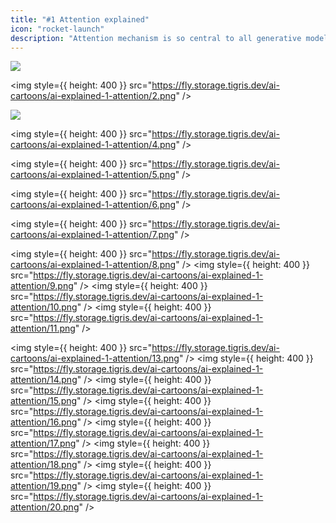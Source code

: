 ```yaml
---
title: "#1 Attention explained"
icon: "rocket-launch"
description: "Attention mechanism is so central to all generative models today. Let's talk about how it works!"
---
```


<Frame>
<img
  style={{ height: 400 }}
  src="https://fly.storage.tigris.dev/ai-cartoons/ai-explained-1-attention/1.png"
/>

<img
  style={{ height: 400 }}
  src="https://fly.storage.tigris.dev/ai-cartoons/ai-explained-1-attention/2.png"
/>
</Frame>
<img
  style={{ height: 400 }}
  src="https://fly.storage.tigris.dev/ai-cartoons/ai-explained-1-attention/3.png"
/>

<img
  style={{ height: 400 }}
  src="https://fly.storage.tigris.dev/ai-cartoons/ai-explained-1-attention/4.png"
/>

<img
  style={{ height: 400 }}
  src="https://fly.storage.tigris.dev/ai-cartoons/ai-explained-1-attention/5.png"
/>

<img
  style={{ height: 400 }}
  src="https://fly.storage.tigris.dev/ai-cartoons/ai-explained-1-attention/6.png"
/>

<img
  style={{ height: 400 }}
  src="https://fly.storage.tigris.dev/ai-cartoons/ai-explained-1-attention/7.png"
/>

<img
  style={{ height: 400 }}
  src="https://fly.storage.tigris.dev/ai-cartoons/ai-explained-1-attention/8.png"
/>
<img
  style={{ height: 400 }}
  src="https://fly.storage.tigris.dev/ai-cartoons/ai-explained-1-attention/9.png"
/>
<img
  style={{ height: 400 }}
  src="https://fly.storage.tigris.dev/ai-cartoons/ai-explained-1-attention/10.png"
/>
<img
  style={{ height: 400 }}
  src="https://fly.storage.tigris.dev/ai-cartoons/ai-explained-1-attention/11.png"
/>

<img
  style={{ height: 400 }}
  src="https://fly.storage.tigris.dev/ai-cartoons/ai-explained-1-attention/13.png"
/>
<img
  style={{ height: 400 }}
  src="https://fly.storage.tigris.dev/ai-cartoons/ai-explained-1-attention/14.png"
/>
<img
  style={{ height: 400 }}
  src="https://fly.storage.tigris.dev/ai-cartoons/ai-explained-1-attention/15.png"
/>
<img
  style={{ height: 400 }}
  src="https://fly.storage.tigris.dev/ai-cartoons/ai-explained-1-attention/16.png"
/>
<img
  style={{ height: 400 }}
  src="https://fly.storage.tigris.dev/ai-cartoons/ai-explained-1-attention/17.png"
/>
<img
  style={{ height: 400 }}
  src="https://fly.storage.tigris.dev/ai-cartoons/ai-explained-1-attention/18.png"
/>
<img
  style={{ height: 400 }}
  src="https://fly.storage.tigris.dev/ai-cartoons/ai-explained-1-attention/19.png"
/>
<img
  style={{ height: 400 }}
  src="https://fly.storage.tigris.dev/ai-cartoons/ai-explained-1-attention/20.png"
/>
